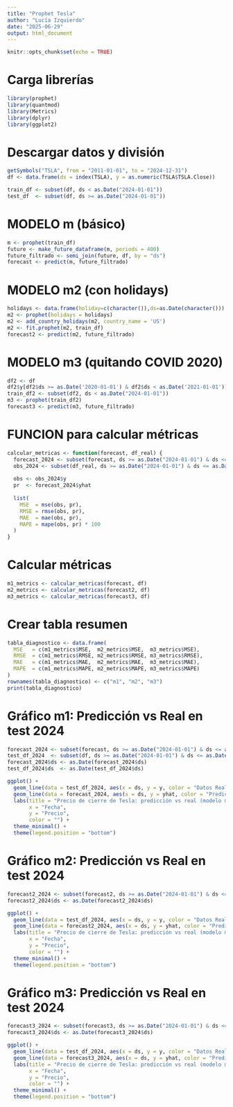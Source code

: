 ---
title: "Prophet Tesla"
author: "Lucía Izquierdo"
date: "2025-06-29"
output: html_document
---

```{r setup, include=FALSE}
knitr::opts_chunk$set(echo = TRUE)
```

# Carga librerías

```{r}
library(prophet)
library(quantmod)
library(Metrics)
library(dplyr)
library(ggplot2)
```

# Descargar datos y división

```{r}
getSymbols("TSLA", from = "2011-01-01", to = "2024-12-31")
df <- data.frame(ds = index(TSLA), y = as.numeric(TSLA$TSLA.Close))
```

```{r}
train_df <- subset(df, ds < as.Date("2024-01-01"))
test_df  <- subset(df, ds >= as.Date("2024-01-01"))
```

# MODELO m (básico)

```{r}
m <- prophet(train_df)
future <- make_future_dataframe(m, periods = 400)
future_filtrado <- semi_join(future, df, by = "ds")
forecast <- predict(m, future_filtrado)
```


# MODELO m2 (con holidays)

```{r}
holidays <- data.frame(holiday=c(character()),ds=as.Date(character())) 
m2 <- prophet(holidays = holidays)
m2 <- add_country_holidays(m2, country_name = 'US')
m2 <- fit.prophet(m2, train_df)
forecast2 <- predict(m2, future_filtrado)
```

# MODELO m3 (quitando COVID 2020)

```{r}
df2 <- df
df2$y[df2$ds >= as.Date('2020-01-01') & df2$ds < as.Date('2021-01-01')] <- NA
train_df2 <- subset(df2, ds < as.Date("2024-01-01"))
m3 <- prophet(train_df2)
forecast3 <- predict(m3, future_filtrado)
```

# FUNCION para calcular métricas

```{r}
calcular_metricas <- function(forecast, df_real) {
  forecast_2024 <- subset(forecast, ds >= as.Date("2024-01-01") & ds <= as.Date("2024-12-31"))
  obs_2024 <- subset(df_real, ds >= as.Date("2024-01-01") & ds <= as.Date("2024-12-31"))
  
  obs <- obs_2024$y
  pr  <- forecast_2024$yhat
  
  list(
    MSE  = mse(obs, pr),
    RMSE = rmse(obs, pr),
    MAE  = mae(obs, pr),
    MAPE = mape(obs, pr) * 100
  )
}
```

# Calcular métricas

```{r}
m1_metrics <- calcular_metricas(forecast, df)
m2_metrics <- calcular_metricas(forecast2, df)
m3_metrics <- calcular_metricas(forecast3, df)
```

# Crear tabla resumen

```{r}
tabla_diagnostico <- data.frame(
  MSE   = c(m1_metrics$MSE,  m2_metrics$MSE,  m3_metrics$MSE),
  RMSE  = c(m1_metrics$RMSE, m2_metrics$RMSE, m3_metrics$RMSE),
  MAE   = c(m1_metrics$MAE,  m2_metrics$MAE,  m3_metrics$MAE),
  MAPE  = c(m1_metrics$MAPE, m2_metrics$MAPE, m3_metrics$MAPE)
)
rownames(tabla_diagnostico) <- c("m1", "m2", "m3")
print(tabla_diagnostico)

```

# Gráfico m1: Predicción vs Real en test 2024

```{r}
forecast_2024 <- subset(forecast, ds >= as.Date("2024-01-01") & ds <= as.Date("2024-12-31"))
test_df_2024  <- subset(df, ds >= as.Date("2024-01-01") & ds <= as.Date("2024-12-31"))
forecast_2024$ds <- as.Date(forecast_2024$ds)
test_df_2024$ds  <- as.Date(test_df_2024$ds)

ggplot() +
  geom_line(data = test_df_2024, aes(x = ds, y = y, color = "Datos Reales"), linewidth = 1) +
  geom_line(data = forecast_2024, aes(x = ds, y = yhat, color = "Predicciones"), linewidth = 1) +
  labs(title = "Precio de cierre de Tesla: predicción vs real (modelo m1)",
       x = "Fecha",
       y = "Precio",
       color = "") +
  theme_minimal() +
  theme(legend.position = "bottom")
```

# Gráfico m2: Predicción vs Real en test 2024

```{r}
forecast2_2024 <- subset(forecast2, ds >= as.Date("2024-01-01") & ds <= as.Date("2024-12-31"))
forecast2_2024$ds <- as.Date(forecast2_2024$ds)

ggplot() +
  geom_line(data = test_df_2024, aes(x = ds, y = y, color = "Datos Reales"), linewidth = 1) +
  geom_line(data = forecast2_2024, aes(x = ds, y = yhat, color = "Predicciones"), linewidth = 1) +
  labs(title = "Precio de cierre de Tesla: predicción vs real (modelo m2)",
       x = "Fecha",
       y = "Precio",
       color = "") +
  theme_minimal() +
  theme(legend.position = "bottom")

```

# Gráfico m3: Predicción vs Real en test 2024

```{r}
forecast3_2024 <- subset(forecast3, ds >= as.Date("2024-01-01") & ds <= as.Date("2024-12-31"))
forecast3_2024$ds <- as.Date(forecast3_2024$ds)

ggplot() +
  geom_line(data = test_df_2024, aes(x = ds, y = y, color = "Datos Reales"), linewidth = 1) +
  geom_line(data = forecast3_2024, aes(x = ds, y = yhat, color = "Predicciones"), linewidth = 1) +
  labs(title = "Precio de cierre de Tesla: predicción vs real (modelo m3)",
       x = "Fecha",
       y = "Precio",
       color = "") +
  theme_minimal() +
  theme(legend.position = "bottom")

```